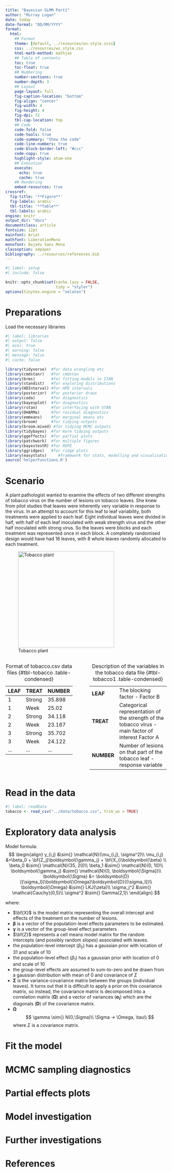 ```yaml
---
title: "Bayesian GLMM Part1"
author: "Murray Logan"
date: today
date-format: "DD/MM/YYYY"
format: 
  html:
    ## Format
    theme: [default, ../resources/ws-style.scss]
    css: ../resources/ws_style.css
    html-math-method: mathjax
    ## Table of contents
    toc: true
    toc-float: true
    ## Numbering
    number-sections: true
    number-depth: 3
    ## Layout
    page-layout: full
    fig-caption-location: "bottom"
    fig-align: "center"
    fig-width: 4
    fig-height: 4
    fig-dpi: 72
    tbl-cap-location: top
    ## Code
    code-fold: false
    code-tools: true
    code-summary: "Show the code"
    code-line-numbers: true
    code-block-border-left: "#ccc"
    code-copy: true
    highlight-style: atom-one
    ## Execution
    execute:
      echo: true
      cache: true
    ## Rendering
    embed-resources: true
crossref:
  fig-title: '**Figure**'
  fig-labels: arabic
  tbl-title: '**Table**'
  tbl-labels: arabic
engine: knitr
output_dir: "docs"
documentclass: article
fontsize: 12pt
mainfont: Arial
mathfont: LiberationMono
monofont: DejaVu Sans Mono
classoption: a4paper
bibliography: ../resources/references.bib
---
```


```r
#| label: setup
#| include: false

knitr::opts_chunk$set(cache.lazy = FALSE,
                      tidy = "styler")
options(tinytex.engine = "xelatex")
```


# Preparations

Load the necessary libraries

```r
#| label: libraries
#| output: false
#| eval: true
#| warning: false
#| message: false
#| cache: false

library(tidyverse)  #for data wrangling etc
library(cmdstanr)   #for cmdstan
library(brms)       #for fitting models in STAN
library(standist)   #for exploring distributions
library(HDInterval) #for HPD intervals
library(posterior)  #for posterior draws
library(coda)       #for diagnostics
library(bayesplot)  #for diagnostics
library(rstan)      #for interfacing with STAN
library(DHARMa)     #for residual diagnostics
library(emmeans)    #for marginal means etc
library(broom)      #for tidying outputs
library(broom.mixed) #for tidying MCMC outputs
library(tidybayes)  #for more tidying outputs
library(ggeffects)  #for partial plots
library(patchwork)  #for multiple figures
library(bayestestR) #for ROPE
library(ggridges)   #for ridge plots
library(easystats)     #framework for stats, modelling and visualisation
source('helperFunctions.R')
```

# Scenario

A plant pathologist wanted to examine the effects of two different
strengths of tobacco virus on the number of lesions on tobacco leaves.
She knew from pilot studies that leaves were inherently very variable
in response to the virus. In an attempt to account for this leaf to
leaf variability, both treatments were applied to each leaf. Eight
individual leaves were divided in half, with half of each leaf
inoculated with weak strength virus and the other half inoculated with
strong virus. So the leaves were blocks and each treatment was
represented once in each block. A completely randomised design would
have had 16 leaves, with 8 whole leaves randomly allocated to each
treatment.

![Tobacco plant](../resources/TobaccoPlant.jpg){#fig-tobacco height="300"}

:::: {.columns}

::: {.column width="50%"}

LEAF   TREAT    NUMBER
------ -------- --------
1      Strong   35.898
1      Week     25.02
2      Strong   34.118
2      Week     23.167
3      Strong   35.702
3      Week     24.122
\...   \...     \...

: Format of tobacco.csv data files {#tbl-tobacco .table-condensed}

:::

::: {.column width="50%"}

------------ ----------------------------------------------------------------------------------------------------
**LEAF**     The blocking factor - Factor B
**TREAT**    Categorical representation of the strength of the tobacco virus - main factor of interest Factor A
**NUMBER**   Number of lesions on that part of the tobacco leaf - response variable
------------ ----------------------------------------------------------------------------------------------------

: Description of the variables in the tobacco data file {#tbl-tobacco1 .table-condensed}

:::
::::


# Read in the data

```r
#| label: readData
tobacco <- read_csv("../data/tobacco.csv", trim_ws = TRUE)
```

 

# Exploratory data analysis

Model formula:
$$
\begin{align}
y_{i,j} &\sim{} \mathcal{N}(\mu_{i,j}, \sigma^2)\\
\mu_{i,j} &=\beta_0 + \bf{Z_j}\boldsymbol{\gamma_j} + \bf{X_i}\boldsymbol{\beta} \\
\beta_0 &\sim{} \mathcal{N}(35, 20)\\
\beta_1 &\sim{} \mathcal{N}(0, 10)\\
\boldsymbol{\gamma_j} &\sim{} \mathcal{N}(0, \boldsymbol{\Sigma})\\
\boldsymbol{\Sigma} &= \boldsymbol{D}({\sigma_l})\boldsymbol{\Omega}\boldsymbol{D}({\sigma_l})\\
\boldsymbol{\Omega} &\sim{} LKJ(\zeta)\\
\sigma_j^2 &\sim{} \mathcal{Cauchy}(0,5)\\
\sigma^2 &\sim{} Gamma(2,1)\
\end{align}
$$

where:

- $\bf{X}$ is the model matrix representing the overall intercept and
  effects of the treatment on the number of lesions.
- $\boldsymbol{\beta}$ is a vector of the population-level effects
  parameters to be estimated.
- $\boldsymbol{\gamma}$ is a vector of the group-level effect parameters
- $\bf{Z}$ represents a cell means model matrix for the random intercepts (and
  possibly random slopes) associated with leaves.
- the population-level intercept ($\beta_0$) has a gaussian prior with location
  of 31 and scale of 10
- the population-level effect ($\beta_1$) has a gaussian prior with location of
  0 and scale of 10
- the group-level effects are assumed to sum-to-zero and be drawn from a
  gaussian distribution with mean of 0 and covariance of $\Sigma$  
- $\boldsymbol{\Sigma}$ is the variance-covariance matrix between the
  groups (individual leaves).  It turns out that it is difficult to
  apply a prior on this covariance matrix, so instead, the covariance
  matrix is decomposed into a correlation matrix
  ($\boldsymbol{\Omega}$) and a vector of variances
  ($\boldsymbol{\sigma_l}$) which are the diagonals ($\boldsymbol{D}$)
  of the covariance matrix.
- $\boldsymbol{\Omega}$ 
$$
\gamma \sim{} N(0,\Sigma)\\
\Sigma -> \Omega, \tau\\
$$
where $\Sigma$ is a covariance matrix.

# Fit the model


# MCMC sampling diagnostics 


# Partial effects plots


# Model investigation

# Further investigations

# References
